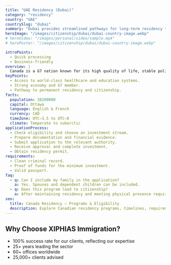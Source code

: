 ```yaml
---
title: "UAE Residency (Dubai)"
category: "residency"
country: "UAE"
countrySlug: "dubai"
summary: "Dubai provides streamlined pathways for long-term residency through investment and business."
heroImage: "/images/citizenship/dubai/dubai-country-image.webp"
# heroVideo: "/images/personal/video/sample.mp4"
# heroPoster: "/images/citizenship/dubai/dubai-country-image.webp"

introPoints:
  - Quick processing
  - Business‑friendly
overview: |
  Canada is a G7 nation known for its high quality of life, stable political system and diverse economy.
keyPoints:
  - Access to world‑class healthcare and education systems.
  - Strong economy and G7 member.
  - Pathway to permanent residency and citizenship.
facts:
  population: 38200000
  capital: Ottawa
  language: English & French
  currency: CAD
  timeZone: UTC−3.5 to UTC−8
  climate: Temperate to subarctic
applicationProcess:
  - Check eligibility and choose an investment stream.
  - Prepare documentation and financial evidence.
  - Submit application to the relevant authority.
  - Receive approval and complete investment.
  - Obtain residency permit.
requirements:
  - Clean criminal record.
  - Proof of funds for the minimum investment.
  - Valid passport.
faq:
  - q: Can I include my family in the application?
    a: Yes. Spouses and dependent children can be included.
  - q: Does this program lead to citizenship?
    a: After maintaining residency and meeting physical presence requirements, you may apply for citizenship.
seo:
  title: Canada Residency – Programs & Eligibility
  description: Explore Canadian residency programs, timelines, requirements and costs.
---
```


## Why Choose XIPHIAS Immigration?

- 100% success rate for our clients, reflecting our expertise
- 25+ years leading the sector
- 60+ offices worldwide
- 25,000+ clients advised
